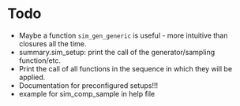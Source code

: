 # Todo
- Maybe a function `sim_gen_generic` is useful - more intuitive than closures all the time.
- summary.sim_setup: print the call of the generator/sampling function/etc.
- Print the call of all functions in the sequence in which they will be applied.
- Documentation for preconfigured setups!!!
- example for sim_comp_sample in help file

